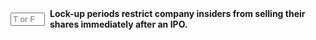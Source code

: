 ::: {.question-block}

<form onsubmit="event.preventDefault(); checkAnswerBox('q89','T')" style="display: flex; align-items: center; gap: 8px;">
<input type="text" id="q89" name="q89" maxlength="1" placeholder="T or F"
         style="width: 55px;" data-correct-answer="T" /> <label for="q89"><strong>Lock-up periods restrict company insiders from selling their shares immediately after an IPO.</strong></label>
</form>

<div id="feedback-q89" class="feedback" data-status="" style="display:none;">
The sentence is TRUE. This is a standard feature of IPOs designed to promote price stability in the aftermarket by preventing an immediate and large supply of shares from insiders.
</div>
:::
